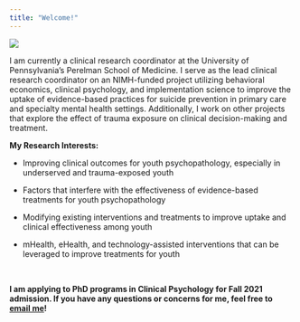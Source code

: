```yaml
---
title: "Welcome!"
---
```


![](images/me.jpeg)

I am currently a clinical research coordinator at the University of Pennsylvania's Perelman School of Medicine. I serve as the lead clinical research coordinator on an NIMH-funded project utilizing behavioral economics, clinical psychology, and implementation science to improve the uptake of evidence-based practices for suicide prevention in primary care and specialty mental health settings. Additionally, I work on other projects that explore the effect of trauma exposure on clinical decision-making and treatment.

**My Research Interests:**

- Improving clinical outcomes for youth psychopathology, especially in underserved and trauma-exposed youth

- Factors that interfere with the effectiveness of evidence-based treatments for youth psychopathology

- Modifying existing interventions and treatments to improve uptake and clinical effectiveness among youth

- mHealth, eHealth, and technology-assisted interventions that can be leveraged to improve treatments for youth

<br> 

__I am applying to PhD programs in Clinical Psychology for Fall 2021 admission. If you have any questions or concerns for me, feel free to [email me](mailto:kit.wislocki@gmail.com)!__
